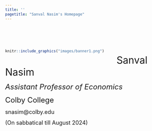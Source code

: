 ```yaml
---
title: ''
pagetitle: "Sanval Nasim's Homepage"
---
```


\

\

<div style= "float:left; margin-right: 40px;">
```r
knitr::include_graphics("images/banner1.png")
```
</div>

\

<font size="6">Sanval Nasim</font>

<font size="5">*Assistant Professor of Economics*</font>

<font size="5">Colby College</font>

<font size="4">snasim@colby.edu</font>

<font size="4">(On sabbatical till August 2024)</font>
